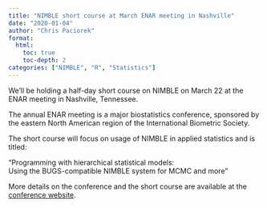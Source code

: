 ```yaml
---
title: "NIMBLE short course at March ENAR meeting in Nashville"
date: "2020-01-04"
author: "Chris Paciorek"
format:
  html:
    toc: true
    toc-depth: 2
categories: ["NIMBLE", "R", "Statistics"]
---
```


We’ll be holding a half-day short course on NIMBLE on March 22 at the ENAR meeting in Nashville, Tennessee.

The annual ENAR meeting is a major biostatistics conference, sponsored by the eastern North American region of the International Biometric Society.

The short course will focus on usage of NIMBLE in applied statistics and is titled:

“Programming with hierarchical statistical models:  
Using the BUGS-compatible NIMBLE system for MCMC and more”

More details on the conference and the short course are available at the [conference website](https://www.enar.org/meetings/spring2020/index.cfm).
